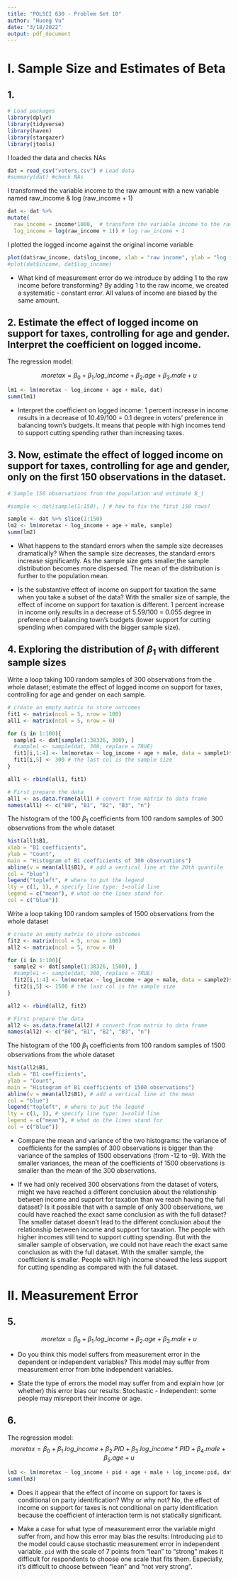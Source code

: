 ```yaml
---
title: "POLSCI 630 - Problem Set 10"
author: "Huong Vu"
date: "3/18/2022"
output: pdf_document
---
```



# I. Sample Size and Estimates of Beta
## 1. 

```r
# Load packages
library(dplyr)
library(tidyverse)
library(haven)
library(stargazer)
library(jtools)

```

I loaded the data and checks NAs

```r
dat = read_csv("voters.csv") # Load data
#summary(dat) #check NAs
```

I transformed the variable income to the raw amount with a new variable named raw_income & log (raw_income + 1)
```r
dat <- dat %>%
mutate(
  raw_income = income*1000,  # transform the variable income to the raw amount
  log_income = log(raw_income + 1)) # log raw_income + 1
```

I plotted the logged income against the original income variable

```r
plot(dat$raw_income, dat$log_income, xlab = "raw income", ylab = "log income")
#plot(dat$income, dat$log_income)
```

* What kind of measurement error do we introduce by adding 1 to the raw income before transforming? By adding 1 to the raw income, we created a systematic - constant error. All values of income are biased by the same amount.

## 2. Estimate the effect of logged income on support for taxes, controlling for age and gender. Interpret the coefficient on logged income. 

The regression model:

$$
moretax = \beta_0 + \beta_1. log\_income + \beta_2.age + \beta_3.male + u
$$

```r
lm1 <- lm(moretax ~ log_income + age + male, dat)
summ(lm1)
```

* Interpret the coefficient on logged income: 1 percent increase in income results in a decrease of 10.49/100 = 0.1 degree in voters' preference in balancing town's budgets. It means that people with high incomes tend to support cutting spending rather than increasing taxes.


## 3. Now, estimate the effect of logged income on support for taxes, controlling for age and gender, only on the first 150 observations in the dataset.  

```r
# Sample 150 observations from the population and estimate B_1

#sample <- dat[sample(1:150), ] # how to fix the first 150 rows?

sample <- dat %>% slice(1:150)
lm2 <- lm(moretax ~ log_income + age + male, sample)
summ(lm2)
```


* What happens to the standard errors when the sample size decreases dramatically? When the sample size decreases, the standard errors increase significantly. As the sample size gets smaller,the sample distribution becomes more dispersed. The mean of the distribution is further to the population mean.

* Is the substantive effect of income on support for taxation the same when you take a subset of the data? With the smaller size of sample, the effect of income on support for taxation is different. 1 percent increase in income only results in  a decrease of 5.59/100 = 0.055 degree in preference of balancing town's budgets (lower support for cutting spending when compared with the bigger sample size).  


## 4. Exploring the distribution of $\beta_1$ with different sample sizes

Write a loop taking 100 random samples of 300 observations from the whole dataset; estimate the effect of logged income on support for taxes, controlling for age and gender on each sample. 

```r
# create an empty matrix to store outcomes
fit1 <- matrix(ncol = 5, nrow = 100)
all1 <- matrix(ncol = 5, nrow = 0)

for (i in 1:100){
  sample1 <- dat[sample(1:38326, 300), ]
  #sample1 <- sample(dat, 300, replace = TRUE)
  fit1[i,1:4] <- lm(moretax ~ log_income + age + male, data = sample1)$coefficients
  fit1[i,5] <- 300 # the last col is the sample size
}

all1 <- rbind(all1, fit1)

# First prepare the data 
all1 <- as.data.frame(all1) # convert from matrix to data frame
names(all1) <- c("B0", "B1", "B2", "B3", "n")
```

The histogram of the 100 $\beta_1$ coefficients from 100 random samples of 300 observations from the whole dataset

```r
hist(all1$B1,
xlab = "B1 coefficients",
ylab = "Count",
main = "Histogram of B1 coefficients of 300 observations")
abline(v = mean(all1$B1), # add a vertical line at the 20th quantile
col = "blue")
legend("topleft", # where to put the legend
lty = c(1, 1), # specify line type: 1=solid line
legend = c("mean"), # what do the lines stand for
col = c("blue"))

```

Write a loop taking 100 random samples of 1500 observations from the whole dataset

```r
# create an empty matrix to store outcomes
fit2 <- matrix(ncol = 5, nrow = 100)
all2 <- matrix(ncol = 5, nrow = 0)

for (i in 1:100){
  sample2 <- dat[sample(1:38326, 1500), ]
  #sample1 <- sample(dat, 300, replace = TRUE)
  fit2[i,1:4] <- lm(moretax ~ log_income + age + male, data = sample2)$coefficients
  fit2[i,5] <- 1500 # the last col is the sample size
}

all2 <- rbind(all2, fit2)

# First prepare the data 
all2 <- as.data.frame(all2) # convert from matrix to data frame
names(all2) <- c("B0", "B1", "B2", "B3", "n")
```

The histogram of the 100 $\beta_1$ coefficients from 100 random samples of 1500 observations from the whole dataset

```r
hist(all2$B1,
xlab = "B1 coefficients",
ylab = "Count",
main = "Histogram of B1 coefficients of 1500 observations")
abline(v = mean(all2$B1), # add a vertical line at the mean
col = "blue")
legend("topleft", # where to put the legend
lty = c(1, 1), # specify line type: 1=solid line
legend = c("mean"), # what do the lines stand for
col = c("blue"))
```


* Compare the mean and variance of the two histograms: the variance of coefficients for the samples of 300 observations is bigger than the variance of the samples of 1500 observations (from -12 to -9). With the smaller variances, the mean of the coefficients of 1500 observations is smaller than the mean of the 300 observations.

* If we had only received 300 observations from the dataset of voters, might we have reached a different conclusion about the relationship between income and support for taxation than we reach having the full dataset? Is it possible that with a sample of only 300 observations, we could have reached the exact same conclusion as with the full dataset? The smaller dataset doesn't lead to the different conclusion about the relationship between income and support for taxation. The people with higher incomes still tend to support cutting spending. But with the smaller sample of observation, we could not have reach the exact same conclusion as with the full dataset. With the smaller sample, the coefficient is smaller. People with high income showed the less support for cutting spending as compared with the full dataset.


# II. Measurement Error

## 5. 

$$
moretax = \beta_0 + \beta_1. log\_income + \beta_2.age + \beta_3.male + u
$$

* Do you think this model suffers from measurement error in the dependent or independent variables? This model may suffer from measurement error from bthe independent variables.

* State the type of errors the model may suffer from and explain how (or whether) this error bias our results: Stochastic - Independent: some people may misreport their income or age.

## 6. 

The regression model: 
$$
moretax = \beta_0 + \beta_1. log\_income + \beta_2.PID + \beta_3.log\_income * PID + \beta_4.male + \beta_5.age +  u
$$

```r
lm3 <- lm(moretax ~ log_income + pid + age + male + log_income:pid, dat)
summ(lm3)
```

* Does it appear that the effect of income on support for taxes is conditional on party identification? Why or why not? No, the effect of income on support for taxes is not conditional on party identification because the coefficient of interaction term is not statically significant. 

* Make a case for what type of measurement error the variable might suffer from, and how this error may bias the results: Introducing `pid` to the model could cause stochastic measurement error in independent variable. `pid` with the scale of 7 points from "lean" to "strong" makes it difficult for respondents to choose one scale that fits them. Especially, it's difficult to choose between "lean" and "not very strong". 



